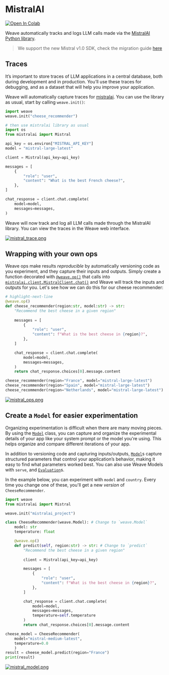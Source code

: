 # MistralAI

<a target="_blank" href="https://colab.research.google.com/github/wandb/examples/blob/master/weave/docs/quickstart_mistral.ipynb">
  <img src="https://colab.research.google.com/assets/colab-badge.svg" alt="Open In Colab"/>
</a>

Weave automatically tracks and logs LLM calls made via the [MistralAI Python library](https://github.com/mistralai/client-python). 

> We support the new Mistral v1.0 SDK, check the migration guide [here](https://github.com/mistralai/client-python/blob/main/MIGRATION.mdx)

## Traces

It’s important to store traces of LLM applications in a central database, both during development and in production. You’ll use these traces for debugging, and as a dataset that will help you improve your application.

Weave will automatically capture traces for [mistralai](https://github.com/mistralai/client-python). You can use the library as usual, start by calling `weave.init()`:

```python
import weave
weave.init("cheese_recommender")

# then use mistralai library as usual
import os
from mistralai import Mistral

api_key = os.environ["MISTRAL_API_KEY"]
model = "mistral-large-latest"

client = Mistral(api_key=api_key)

messages = [
    {
        "role": "user",
        "content": "What is the best French cheese?",
    },
]

chat_response = client.chat.complete(
    model=model,
    messages=messages,
)
```

Weave will now track and log all LLM calls made through the MistralAI library. You can view the traces in the Weave web interface.

[![mistral_trace.png](imgs/mistral_trace.png)](https://wandb.ai/capecape/mistralai_project/weave/calls)

## Wrapping with your own ops

Weave ops make results *reproducible* by automatically versioning code as you experiment, and they capture their inputs and outputs. Simply create a function decorated with [`@weave.op()`](/guides/tracking/ops) that calls into [`mistralai.client.MistralClient.chat()`](https://docs.mistral.ai/capabilities/completion/) and Weave will track the inputs and outputs for you. Let's see how we can do this for our cheese recommender:

```python
# highlight-next-line
@weave.op()
def cheese_recommender(region:str, model:str) -> str:
    "Recommend the best cheese in a given region"
    
    messages = [
        {
            "role": "user",
            "content": f"What is the best cheese in {region}?",
        },
    ]

    chat_response = client.chat.complete(
        model=model,
        messages=messages,
    )
    return chat_response.choices[0].message.content

cheese_recommender(region="France", model="mistral-large-latest")
cheese_recommender(region="Spain", model="mistral-large-latest")
cheese_recommender(region="Netherlands", model="mistral-large-latest")
```

[![mistral_ops.png](imgs/mistral_ops.png)](https://wandb.ai/capecape/mistralai_project/weave/calls)

## Create a `Model` for easier experimentation

Organizing experimentation is difficult when there are many moving pieces. By using the [`Model`](/guides/core-types/models) class, you can capture and organize the experimental details of your app like your system prompt or the model you're using. This helps organize and compare different iterations of your app. 

In addition to versioning code and capturing inputs/outputs, [`Model`](/guides/core-types/models)s capture structured parameters that control your application’s behavior, making it easy to find what parameters worked best. You can also use Weave Models with `serve`, and [`Evaluation`](/guides/core-types/evaluations)s.

In the example below, you can experiment with `model` and `country`. Every time you change one of these, you'll get a new _version_ of `CheeseRecommender`. 

```python
import weave
from mistralai import Mistral

weave.init("mistralai_project")

class CheeseRecommender(weave.Model): # Change to `weave.Model`
    model: str
    temperature: float

    @weave.op()
    def predict(self, region:str) -> str: # Change to `predict`
        "Recommend the best cheese in a given region"
        
        client = Mistral(api_key=api_key)

        messages = [
            {
                "role": "user",
                "content": f"What is the best cheese in {region}?",
            },
        ]

        chat_response = client.chat.complete(
            model=model,
            messages=messages,
            temperature=self.temperature
        )
        return chat_response.choices[0].message.content

cheese_model = CheeseRecommender(
    model="mistral-medium-latest",
    temperature=0.0
    )
result = cheese_model.predict(region="France")
print(result)
```

[![mistral_model.png](imgs/mistral_model.png)](https://wandb.ai/capecape/mistralai_project/weave/models)

